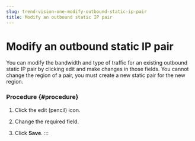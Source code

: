 ```yaml
---
slug: trend-vision-one-modify-outbound-static-ip-pair
title: Modify an outbound static IP pair
---
```

# Modify an outbound static IP pair

You can modify the bandwidth and type of traffic for an existing outbound static IP pair by clicking edit and make changes in those fields. You cannot change the region of a pair, you must create a new static pair for the new region.

### Procedure {#procedure}

1.  Click the edit (pencil) icon.

2.  Change the required field.

3.  Click **Save**.
:::
